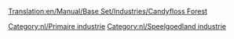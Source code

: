 [[Translation:en/Manual/Base Set/Industries/Candyfloss Forest]]

{{nl/Industrieën|image=en/CandyflossForest.png
|name=Suikerspinbos
|climates=[[nl/Manual/Klimaat#Speelgoedland|Speelgoedland]]
|accepts=Niets
|produces=[[nl/Manual/Base Set/Cargos/Suikerspin|Suikerspin]]
|notes=Niet aanwezig in andere [[nl/Manual/Klimaat|klimaten]].
}}

{{nl/Navbox Industrieën}}
[[Category:nl/Primaire industrie]]
[[Category:nl/Speelgoedland industrie]]